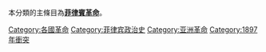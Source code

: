 本分類的主條目為'''[[菲律賓革命|菲律賓革命]]'''。

[[Category:各國革命|Category:各國革命]]
[[Category:菲律宾政治史|Category:菲律宾政治史]]
[[Category:亚洲革命|Category:亚洲革命]]
[[Category:1897年衝突|Category:1897年衝突]]
